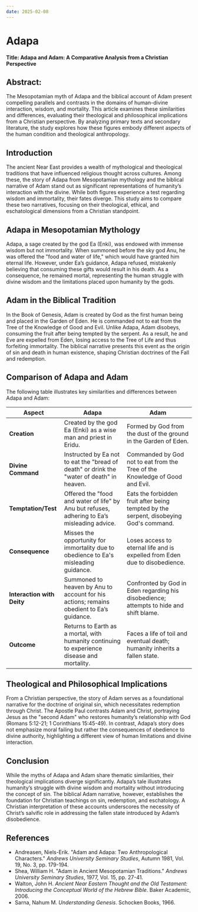 ```yaml
---
date: 2025-02-08
---
```



# Adapa

<CustomImage
  src="/img/enki-ninhursag.png"
  alt="Enki and Ninhursag"
  width="300px"
/>
<DateDisplay date="2025-02-08" />

**Title: Adapa and Adam: A Comparative Analysis from a Christian Perspective**

## Abstract:  
The Mesopotamian myth of Adapa and the biblical account of Adam present compelling parallels and contrasts in the domains of human-divine interaction, wisdom, and mortality. This article examines these similarities and differences, evaluating their theological and philosophical implications from a Christian perspective. By analyzing primary texts and secondary literature, the study explores how these figures embody different aspects of the human condition and theological anthropology.

## Introduction  
The ancient Near East provides a wealth of mythological and theological traditions that have influenced religious thought across cultures. Among these, the story of Adapa from Mesopotamian mythology and the biblical narrative of Adam stand out as significant representations of humanity’s interaction with the divine. While both figures experience a test regarding wisdom and immortality, their fates diverge. This study aims to compare these two narratives, focusing on their theological, ethical, and eschatological dimensions from a Christian standpoint.

## Adapa in Mesopotamian Mythology
Adapa, a sage created by the god Ea (Enki), was endowed with immense wisdom but not immortality. When summoned before the sky god Anu, he was offered the "food and water of life," which would have granted him eternal life. However, under Ea’s guidance, Adapa refused, mistakenly believing that consuming these gifts would result in his death. As a consequence, he remained mortal, representing the human struggle with divine wisdom and the limitations placed upon humanity by the gods.

## Adam in the Biblical Tradition  
In the Book of Genesis, Adam is created by God as the first human being and placed in the Garden of Eden. He is commanded not to eat from the Tree of the Knowledge of Good and Evil. Unlike Adapa, Adam disobeys, consuming the fruit after being tempted by the serpent. As a result, he and Eve are expelled from Eden, losing access to the Tree of Life and thus forfeiting immortality. The biblical narrative presents this event as the origin of sin and death in human existence, shaping Christian doctrines of the Fall and redemption.

## Comparison of Adapa and Adam  
The following table illustrates key similarities and differences between Adapa and Adam:

| Aspect                 | Adapa                                                                                         | Adam                                                                                         |
|------------------------|-----------------------------------------------------------------------------------------------|----------------------------------------------------------------------------------------------|
| **Creation**           | Created by the god Ea (Enki) as a wise man and priest in Eridu.                               | Formed by God from the dust of the ground in the Garden of Eden.                            |
| **Divine Command**     | Instructed by Ea not to eat the "bread of death" or drink the "water of death" in heaven.   | Commanded by God not to eat from the Tree of the Knowledge of Good and Evil.               |
| **Temptation/Test**    | Offered the "food and water of life" by Anu but refuses, adhering to Ea’s misleading advice.  | Eats the forbidden fruit after being tempted by the serpent, disobeying God's command.     |
| **Consequence**        | Misses the opportunity for immortality due to obedience to Ea's misleading guidance.          | Loses access to eternal life and is expelled from Eden due to disobedience.                |
| **Interaction with Deity** | Summoned to heaven by Anu to account for his actions; remains obedient to Ea’s guidance.   | Confronted by God in Eden regarding his disobedience; attempts to hide and shift blame.    |
| **Outcome**            | Returns to Earth as a mortal, with humanity continuing to experience disease and mortality.    | Faces a life of toil and eventual death; humanity inherits a fallen state.                 |

## Theological and Philosophical Implications  
From a Christian perspective, the story of Adam serves as a foundational narrative for the doctrine of original sin, which necessitates redemption through Christ. The Apostle Paul contrasts Adam and Christ, portraying Jesus as the "second Adam" who restores humanity’s relationship with God (Romans 5:12-21; 1 Corinthians 15:45-49). In contrast, Adapa’s story does not emphasize moral failing but rather the consequences of obedience to divine authority, highlighting a different view of human limitations and divine interaction.

## Conclusion  
While the myths of Adapa and Adam share thematic similarities, their theological implications diverge significantly. Adapa’s tale illustrates humanity’s struggle with divine wisdom and mortality without introducing the concept of sin. The biblical Adam narrative, however, establishes the foundation for Christian teachings on sin, redemption, and eschatology. A Christian interpretation of these accounts underscores the necessity of Christ’s salvific role in addressing the fallen state introduced by Adam’s disobedience.

## References  
- Andreasen, Niels-Erik. "Adam and Adapa: Two Anthropological Characters." *Andrews University Seminary Studies*, Autumn 1981, Vol. 19, No. 3, pp. 179-194.  
- Shea, William H. "Adam in Ancient Mesopotamian Traditions." *Andrews University Seminary Studies*, 1977, Vol. 15, pp. 27-41.  
- Walton, John H. *Ancient Near Eastern Thought and the Old Testament: Introducing the Conceptual World of the Hebrew Bible*. Baker Academic, 2006.  
- Sarna, Nahum M. *Understanding Genesis*. Schocken Books, 1966.

